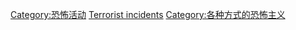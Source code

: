[[Category:恐怖活动|Category:恐怖活动]]
[[Category:各種方式的襲擊|Terrorist incidents]]
[[Category:各种方式的恐怖主义|Category:各种方式的恐怖主义]]